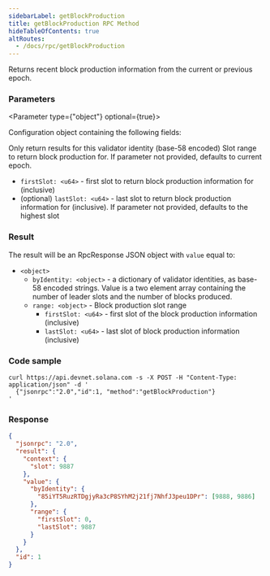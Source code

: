 ```yaml
---
sidebarLabel: getBlockProduction
title: getBlockProduction RPC Method
hideTableOfContents: true
altRoutes:
  - /docs/rpc/getBlockProduction
---
```


Returns recent block production information from the current or previous epoch.

<DocSideBySide>

<DocLeftSide>

### Parameters

<Parameter type={"object"} optional={true}>

Configuration object containing the following fields:

<Field
  name="commitment"
  type="string"
  optional={true}
  href="/docs/rpc/index.mdx#configuring-state-commitment"
/>

<Field name="identity" type="string" optional={true}>
  Only return results for this validator identity (base-58 encoded)
</Field>

<Field name="range" type="object" optional={true}>
Slot range to return block production for. If parameter not provided, defaults to current epoch.

- `firstSlot: <u64>` - first slot to return block production information for
  (inclusive)
- (optional) `lastSlot: <u64>` - last slot to return block production
  information for (inclusive). If parameter not provided, defaults to the
  highest slot

</Field>

</Parameter>

### Result

The result will be an RpcResponse JSON object with `value` equal to:

- `<object>`
  - `byIdentity: <object>` - a dictionary of validator identities, as base-58
    encoded strings. Value is a two element array containing the number of
    leader slots and the number of blocks produced.
  - `range: <object>` - Block production slot range
    - `firstSlot: <u64>` - first slot of the block production information
      (inclusive)
    - `lastSlot: <u64>` - last slot of block production information (inclusive)

</DocLeftSide>

<DocRightSide>

### Code sample

```shell
curl https://api.devnet.solana.com -s -X POST -H "Content-Type: application/json" -d '
  {"jsonrpc":"2.0","id":1, "method":"getBlockProduction"}
'
```

### Response

```json
{
  "jsonrpc": "2.0",
  "result": {
    "context": {
      "slot": 9887
    },
    "value": {
      "byIdentity": {
        "85iYT5RuzRTDgjyRa3cP8SYhM2j21fj7NhfJ3peu1DPr": [9888, 9886]
      },
      "range": {
        "firstSlot": 0,
        "lastSlot": 9887
      }
    }
  },
  "id": 1
}
```

</DocRightSide>
</DocSideBySide>
